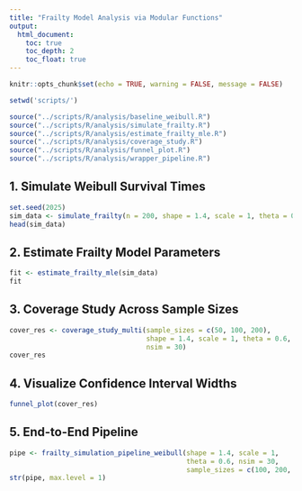 ```yaml
---
title: "Frailty Model Analysis via Modular Functions"
output:
  html_document:
    toc: true
    toc_depth: 2
    toc_float: true
---
```


```r
knitr::opts_chunk$set(echo = TRUE, warning = FALSE, message = FALSE)

setwd('scripts/')

source("../scripts/R/analysis/baseline_weibull.R")
source("../scripts/R/analysis/simulate_frailty.R")
source("../scripts/R/analysis/estimate_frailty_mle.R")
source("../scripts/R/analysis/coverage_study.R")
source("../scripts/R/analysis/funnel_plot.R")
source("../scripts/R/analysis/wrapper_pipeline.R")
```

## 1. Simulate Weibull Survival Times

```r
set.seed(2025)
sim_data <- simulate_frailty(n = 200, shape = 1.4, scale = 1, theta = 0.6)
head(sim_data)
```

## 2. Estimate Frailty Model Parameters

```r
fit <- estimate_frailty_mle(sim_data)
fit
```

## 3. Coverage Study Across Sample Sizes

```r
cover_res <- coverage_study_multi(sample_sizes = c(50, 100, 200),
                                  shape = 1.4, scale = 1, theta = 0.6,
                                  nsim = 30)
cover_res
```

## 4. Visualize Confidence Interval Widths

```r
funnel_plot(cover_res)
```

## 5. End-to-End Pipeline

```r
pipe <- frailty_simulation_pipeline_weibull(shape = 1.4, scale = 1,
                                            theta = 0.6, nsim = 30,
                                            sample_sizes = c(100, 200, 400))
str(pipe, max.level = 1)
```
